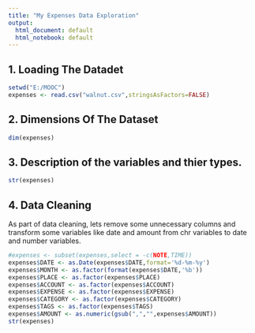 ```yaml
---
title: "My Expenses Data Exploration"
output:
  html_document: default
  html_notebook: default
---
```

## 1. Loading The Datadet
```r
setwd("E:/MOOC")
expenses <- read.csv("walnut.csv",stringsAsFactors=FALSE)
```

## 2. Dimensions Of The Dataset
```r
dim(expenses)
```

## 3. Description of the variables and thier types.
```r
str(expenses)
```

## 4. Data Cleaning 
As part of data cleaning, lets remove some unnecessary columns and transform some variables like date and amount from chr variables to date and number variables.  
```r
#expenses <- subset(expenses,select = -c(NOTE,TIME))
expenses$DATE <- as.Date(expenses$DATE,format='%d-%m-%y')
expenses$MONTH <- as.factor(format(expenses$DATE,'%b'))
expenses$PLACE <- as.factor(expenses$PLACE)
expenses$ACCOUNT <- as.factor(expenses$ACCOUNT)
expenses$EXPENSE <- as.factor(expenses$EXPENSE)
expenses$CATEGORY <- as.factor(expenses$CATEGORY)
expenses$TAGS <- as.factor(expenses$TAGS)
expenses$AMOUNT <- as.numeric(gsub(",","",expenses$AMOUNT))
str(expenses)
```




